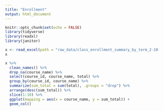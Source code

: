 ```yaml
---
title: "Enrollment"
output: html_document
---
```


```r
knitr::opts_chunk$set(echo = FALSE)
library(tidyverse)
library(readxl)
library(janitor)
```

```r
x <- read_excel(path = "raw_data/class_enrollment_summary_by_term_2-10-2021.xlsx", skip = 3)
x
```
```r
x %>% 
  clean_names() %>% 
  drop_na(course_name) %>% 
  select(course_id, course_name, total) %>% 
  group_by(course_id, course_name) %>% 
  summarize(sum_total = sum(total), .groups = "drop") %>% 
  arrange(desc(sum_total)) %>% 
  slice(1:10) %>% 
  ggplot(mapping = aes(x = course_name, y = sum_total)) +
  geom_col()
  
```

